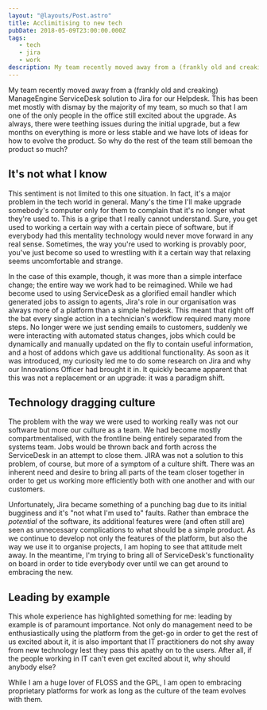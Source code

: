 ```yaml
---
layout: "@layouts/Post.astro"
title: Acclimitising to new tech
pubDate: 2018-05-09T23:00:00.000Z
tags:
   - tech
   - jira
   - work
description: My team recently moved away from a (frankly old and creaking) ManageEngine ServiceDesk solution to Jira for our Helpdesk. This has been met mostly with dismay by the majority of my team, so much so that I am one of the only people in the office still excited about the upgrade.
---
```


My team recently moved away from a (frankly old and creaking) ManageEngine ServiceDesk solution to Jira for our Helpdesk. This has been met mostly with dismay by the majority of my team, so much so that I am one of the only people in the office still excited about the upgrade. As always, there were teething issues during the initial upgrade, but a few months on everything is more or less stable and we have lots of ideas for how to evolve the product. So why do the rest of the team still bemoan the product so much?

## It's not what I know

This sentiment is not limited to this one situation. In fact, it's a major problem in the tech world in general. Many's the time I'll make upgrade somebody's computer only for them to complain that it's no longer what they're used to. This is a gripe that I really cannot understand. Sure, you get used to working a certain way with a certain piece of software, but if everybody had this mentality technology would never move forward in any real sense. Sometimes, the way you're used to working is provably poor, you've just become so used to wrestling with it a certain way that relaxing seems uncomfortable and strange.

In the case of this example, though, it was more than a simple interface change; the entire way we work had to be reimagined. While we had become used to using ServiceDesk as a glorified email handler which generated jobs to assign to agents, Jira's role in our organisation was always more of a platform than a simple helpdesk. This meant that right off the bat every single action in a technician's workflow required many more steps. No longer were we just sending emails to customers, suddenly we were interacting with automated status changes, jobs which could be dynamically and manually updated on the fly to contain useful information, and a host of addons which gave us additional functionality. As soon as it was introduced, my curiosity led me to do some research on Jira and why our Innovations Officer had brought it in. It quickly became apparent that this was not a replacement or an upgrade: it was a paradigm shift.

## Technology dragging culture

The problem with the way we were used to working really was not our software but more our culture as a team. We had become mostly compartmentalised, with the frontline being entirely separated from the systems team. Jobs would be thrown back and forth across the ServiceDesk in an attempt to close them. JIRA was not a solution to this problem, of course, but more of a symptom of a culture shift. There was an inherent need and desire to bring all parts of the team closer together in order to get us working more efficiently both with one another and with our customers.

Unfortunately, Jira became something of a punching bag due to its initial bugginess and it's "not what I'm used to" faults. Rather than embrace the _potential_ of the software, its additional features were (and often still are) seen as unnecessary complications to what should be a simple product. As we continue to develop not only the features of the platform, but also the way we use it to organise projects, I am hoping to see that attitude melt away. In the meantime, I'm trying to bring all of ServiceDesk's functionality on board in order to tide everybody over until we can get around to embracing the new.

## Leading by example

This whole experience has highlighted something for me: leading by example is of paramount importance. Not only do management need to be enthusiastically using the platform from the get-go in order to get the rest of us excited about it, it is also important that IT practitioners do not shy away from new technology lest they pass this apathy on to the users. After all, if the people working in IT can't even get excited about it, why should anybody else?

While I am a huge lover of FLOSS and the GPL, I am open to embracing proprietary platforms for work as long as the culture of the team evolves with them.
